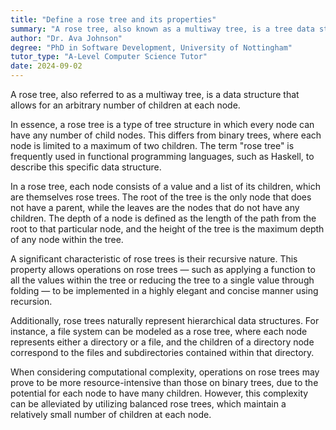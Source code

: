 ```yaml
---
title: "Define a rose tree and its properties"
summary: "A rose tree, also known as a multiway tree, is a tree data structure with an arbitrary number of children per node."
author: "Dr. Ava Johnson"
degree: "PhD in Software Development, University of Nottingham"
tutor_type: "A-Level Computer Science Tutor"
date: 2024-09-02
---
```


A rose tree, also referred to as a multiway tree, is a data structure that allows for an arbitrary number of children at each node.

In essence, a rose tree is a type of tree structure in which every node can have any number of child nodes. This differs from binary trees, where each node is limited to a maximum of two children. The term "rose tree" is frequently used in functional programming languages, such as Haskell, to describe this specific data structure.

In a rose tree, each node consists of a value and a list of its children, which are themselves rose trees. The root of the tree is the only node that does not have a parent, while the leaves are the nodes that do not have any children. The depth of a node is defined as the length of the path from the root to that particular node, and the height of the tree is the maximum depth of any node within the tree.

A significant characteristic of rose trees is their recursive nature. This property allows operations on rose trees — such as applying a function to all the values within the tree or reducing the tree to a single value through folding — to be implemented in a highly elegant and concise manner using recursion.

Additionally, rose trees naturally represent hierarchical data structures. For instance, a file system can be modeled as a rose tree, where each node represents either a directory or a file, and the children of a directory node correspond to the files and subdirectories contained within that directory.

When considering computational complexity, operations on rose trees may prove to be more resource-intensive than those on binary trees, due to the potential for each node to have many children. However, this complexity can be alleviated by utilizing balanced rose trees, which maintain a relatively small number of children at each node.
    